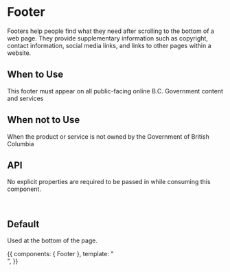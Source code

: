 
# Footer

Footers help people find what they need after scrolling to the bottom of a web page.
They provide supplementary information such as copyright, contact
information, social media links, and links to other pages within a website.

## When to Use

This footer must appear on all public-facing online B.C. Government content and services

## When not to Use

When the product or service is not owned by the Government of British Columbia

## API

No explicit properties are required to be passed in while consuming this component.

<br />

## Default

Used at the bottom of the page.

<Meta title="Footer" component={Footer} />

<Preview>
  <Story name="Default">
    {{
      components: { Footer },
      template: "<Footer />",
    }}
  </Story>
</Preview>
